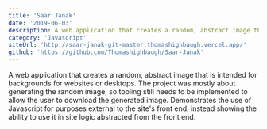 ```yaml
---
title: 'Saar Janak'
date: '2019-06-03'
description: A web application that creates a random, abstract image that is intended for backgrounds for websites or desktops. The project was mostly about generating the random image, so tooling still needs to be implemented to allow the user to download the generated image. Demonstrates the use of Javascript for purposes external to the site's front end, instead showing the ability to use it in site logic abstracted from the front end.
category: 'Javascript'
siteUrl: 'http://saar-janak-git-master.thomashighbaugh.vercel.app/'
github: 'https://github.com/Thomashighbaugh/Saar-Janak'
---
```


A web application that creates a random, abstract image that is intended for backgrounds for websites or desktops. The project was mostly about generating the random image, so tooling still needs to be implemented to allow the user to download the generated image. Demonstrates the use of Javascript for purposes external to the site's front end, instead showing the ability to use it in site logic abstracted from the front end.

